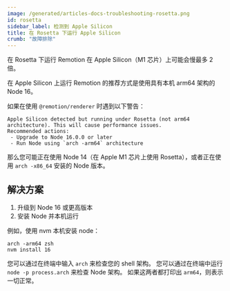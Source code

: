 ```yaml
---
image: /generated/articles-docs-troubleshooting-rosetta.png
id: rosetta
sidebar_label: 检测到 Apple Silicon
title: 在 Rosetta 下运行 Apple Silicon
crumb: "故障排除"
---
```


在 Rosetta 下运行 Remotion 在 Apple Silicon（M1 芯片）上可能会慢最多 2 倍。

在 Apple Silicon 上运行 Remotion 的推荐方式是使用具有本机 arm64 架构的 Node 16。

如果在使用 `@remotion/renderer` 时遇到以下警告：

```
Apple Silicon detected but running under Rosetta (not arm64 architecture). This will cause performance issues.
Recommended actions:
 - Upgrade to Node 16.0.0 or later
 - Run Node using `arch -arm64` architecture
```

那么您可能正在使用 Node 14（在 Apple M1 芯片上使用 Rosetta），或者正在使用 `arch -x86_64` 安装的 Node 版本。

## 解决方案

1. 升级到 Node 16 或更高版本
1. 安装 Node 并本机运行

例如，使用 nvm 本机安装 node：

```
arch -arm64 zsh
nvm install 16
```

您可以通过在终端中输入 `arch` 来检查您的 shell 架构。
您可以通过在终端中运行 `node -p process.arch` 来检查 Node 架构。
如果这两者都打印出 `arm64`，则表示一切正常。 



